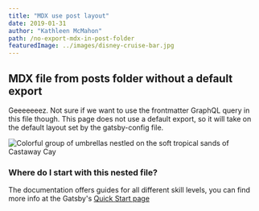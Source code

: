 ```yaml
---
title: "MDX use post layout"
date: 2019-01-31
author: "Kathleen McMahon"
path: /no-export-mdx-in-post-folder
featuredImage: ../images/disney-cruise-bar.jpg
---
```



## MDX file from posts folder without a default export

Geeeeeeez. Not sure if we want to use the frontmatter GraphQL query in this file though. This page does not use a default export, so it will take on the default layout set by the gatsby-config file.

![Colorful group of umbrellas nestled on the soft tropical sands of Castaway Cay](../images/castaway-key-umbrellas-closeup.jpg)

### Where do I start with this nested file?

The documentation offers guides for all different skill levels, you can
find more info at the Gatsby's [Quick Start page](https://www.gatsbyjs.org/docs/quick-start)

<!-- This default export overrides the default layout set in the
gasby-config.js file ensuring that the FAQ component isn't wrapped
by other elements -->

<SignupForm />
